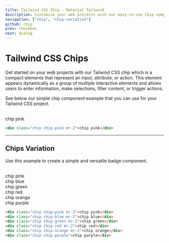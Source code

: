 ```yaml
---
title: Tailwind CSS Chip - Material Tailwind
description: Customise your web projects with our easy-to-use Chip component for Tailwind CSS using Material Design guidelines.
navigation: ["chip", "chip-variation"]
github: chip
prev: checkbox
next: dialog
---
```


# Tailwind CSS Chips

Get started on your web projects with our Tailwind CSS chip which is a compact elements that represent an input, attribute, or action. This element appears dynamically as a group of multiple interactive elements and allows users to enter information, make selections, filter content, or trigger actions.

See below our simple chip component example that you can use for your Tailwind CSS project.

<br />

<ComponentDemo id="chip">
  <div className="chip chip-pink mr-2">chip pink</div>
</ComponentDemo>

```html showLineNumbers
<div class="chip chip-pink mr-2">chip pink</div>
```

---

## Chips Variation

Use this example to create a simple and versatile badge component.

<br />

<ComponentDemo id="chip">
  <div className="flex">
    <div className="chip chip-pink mr-2">chip pink</div>
    <div className="chip chip-blue mr-2">chip blue</div>
    <div className="chip chip-green mr-2">chip green</div>
    <div className="chip chip-red mr-2">chip red</div>
    <div className="chip chip-orange mr-2">chip orange</div>
    <div className="chip chip-purple">chip purple</div>
  </div>
</ComponentDemo>

```html showLineNumbers
<div class="chip chip-pink mr-2">chip pink</div>
<div class="chip chip-blue mr-2">chip blue</div>
<div class="chip chip-green mr-2">chip green</div>
<div class="chip chip-red mr-2">chip red</div>
<div class="chip chip-orange mr-2">chip orange</div>
<div class="chip chip-purple">chip purple</div>
```
